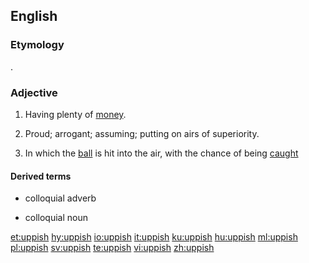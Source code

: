 ==English==

===Etymology===
{{suffix|up|ish|lang=en}}.

===Adjective===
{{en-adj}}

# {{label|en|since circa 1678}} Having plenty of [[money]].
# {{label|en|colloquial}} Proud; arrogant; assuming; putting on airs of superiority.
# {{label|en|cricket|of a shot}} In which the [[ball]] is hit into the air, with the chance of being [[caught]]

====Derived terms====
* {{l|en|uppishly}} colloquial adverb
* {{l|en|uppishness}} colloquial noun

[[et:uppish]]
[[hy:uppish]]
[[io:uppish]]
[[it:uppish]]
[[ku:uppish]]
[[hu:uppish]]
[[ml:uppish]]
[[pl:uppish]]
[[sv:uppish]]
[[te:uppish]]
[[vi:uppish]]
[[zh:uppish]]